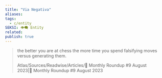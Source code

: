 ```yaml
---
title: "Via Negativa"
aliases: 
tags:
  - c/entity
SEKSI: 👁️‍🗨️ Entity
related:
publish: true
---
```




> the better you are at chess the more time you spend falsifying moves versus generating them. 
> <Link href="/c/atlassourcesreadwisearticles-monthly-roundup-9-august-2023-monthly-roundup-9-august-2023" className="text-[var(--color-primary)] hover:underline hover:text-[var(--color-secondary)] transition-colors font-medium">Atlas/Sources/Readwise/Articles/📰 Monthly Roundup #9 August 2023|📰 Monthly Roundup #9 August 2023</Link>
